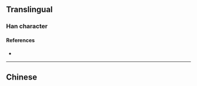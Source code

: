 {{also|現}}
{{character info}}
==Translingual==
{{stroke order|type=animate}}

===Han character===
{{Han char|rn=96|rad=玉|as=04|sn=8|four=|canj=MGBHU|ids=⿰王见}}

====References====
* {{Han ref|kx=0728.211|hdz=21104.060|uh=73B0|ud=29616}}

----

==Chinese==
{{zh-see|現}}